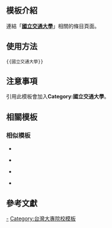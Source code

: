 <includeonly><!-- 在這裡加入模板的保護標識 --></includeonly><noinclude>{{Documentation subpage}}</noinclude>
<!-- 在本行下編輯模板說明 -->

== 模板介紹 ==
連結「'''[[國立交通大學]]'''」相關的條目頁面。

==使用方法==
<pre>{{國立交通大學}}</pre>

== 注意事項 ==
引用此模板會加入'''Category:國立交通大學'''。

== 相關模板 ==

{{台灣高等教育模板導航}}

=== 相似模板 ===

* {{tl|臺北市立大學}}
{{臺北市立大學|cat=no}}
* {{tl|國立中興大學}}
{{國立中興大學|cat=no}}
* {{tl|國立屏東大學}}
{{國立屏東大學|cat=no}}
* {{tl|國立高雄科技大學}}
{{國立高雄科技大學|cat=no}}

== 參考文獻 ==

<includeonly>
<!-- 本行下加入模板的分類 -->
[[Category:國立交通大學|-]]
[[Category:台灣大專院校模板]]

<!-- 本行下加入模板的跨語言鏈接 -->
</includeonly>
